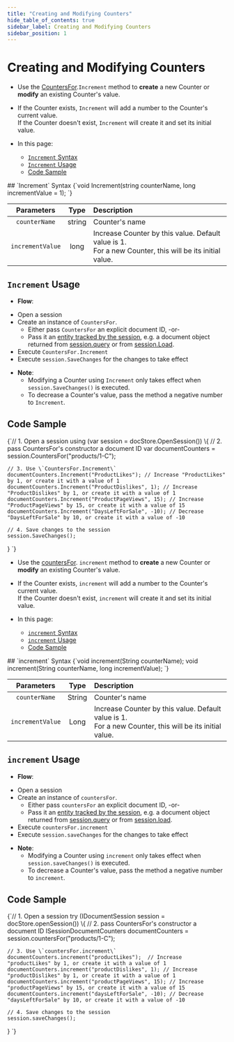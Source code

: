 ```yaml
---
title: "Creating and Modifying Counters"
hide_table_of_contents: true
sidebar_label: Creating and Modifying Counters
sidebar_position: 1
---
```





# Creating and Modifying Counters
<LanguageSwitcher supportedLanguages={supportedLanguages} />
<LanguageContent language="csharp">

<Admonition type="note" title="">

* Use the [CountersFor](../../../client-api/session/counters/overview.mdx#counter-methods-and-the--object).`Increment` method to **create** a new Counter or **modify** an existing Counter's value.  

*  If the Counter exists, `Increment` will add a number to the Counter's current value.  
   If the Counter doesn't exist, `Increment` will create it and set its initial value.  

* In this page:
  - [`Increment` Syntax](../../../client-api/session/counters/create-or-modify.mdx#increment-syntax)
  - [`Increment` Usage](../../../client-api/session/counters/create-or-modify.mdx#increment-usage)
  - [Code Sample](../../../client-api/session/counters/create-or-modify.mdx#code-sample)
</Admonition>
## `Increment` Syntax

<TabItem value="Increment-definition" label="Increment-definition">
<CodeBlock language="csharp">
{`void Increment(string counterName, long incrementValue = 1);
`}
</CodeBlock>
</TabItem>

| Parameters | Type | Description |
|:-------------:|:-------------:|:-------------|
| `counterName` |  string | Counter's name |
|`incrementValue` | long | Increase Counter by this value. Default value is 1. <br/> For a new Counter, this will be its initial value. |


## `Increment` Usage

*  **Flow**:  
  - Open a session  
  - Create an instance of `CountersFor`.  
      * Either pass `CountersFor` an explicit document ID, -or-  
      - Pass it an [entity tracked by the session](../../../client-api/session/loading-entities.mdx), e.g. a document object returned from [session.query](../../../client-api/session/querying/how-to-query.mdx) or from [session.Load](../../../client-api/session/loading-entities.mdx#load).  
  - Execute `CountersFor.Increment`
  - Execute `session.SaveChanges` for the changes to take effect  

* **Note**:
    * Modifying a Counter using `Increment` only takes effect when `session.SaveChanges()` is executed.  
    * To decrease a Counter's value, pass the method a negative number to `Increment`.  


## Code Sample

<TabItem value="counters_region_Increment" label="counters_region_Increment">
<CodeBlock language="csharp">
{`// 1. Open a session
using (var session = docStore.OpenSession())
\{
    // 2. pass CountersFor's constructor a document ID  
    var documentCounters = session.CountersFor("products/1-C");

    // 3. Use \`CountersFor.Increment\`
    documentCounters.Increment("ProductLikes"); // Increase "ProductLikes" by 1, or create it with a value of 1
    documentCounters.Increment("ProductDislikes", 1); // Increase "ProductDislikes" by 1, or create it with a value of 1
    documentCounters.Increment("ProductPageViews", 15); // Increase "ProductPageViews" by 15, or create it with a value of 15
    documentCounters.Increment("DaysLeftForSale", -10); // Decrease "DaysLeftForSale" by 10, or create it with a value of -10

    // 4. Save changes to the session
    session.SaveChanges();
\}
`}
</CodeBlock>
</TabItem>



</LanguageContent>
<LanguageContent language="java">

<Admonition type="note" title="">

* Use the [countersFor](../../../client-api/session/counters/overview.mdx#counter-methods-and-the--object). `increment` method to **create** a new Counter or **modify** an existing Counter's value.  

*  If the Counter exists, `increment` will add a number to the Counter's current value.  
   If the Counter doesn't exist, `increment` will create it and set its initial value.  

* In this page:
  - [`increment` Syntax](../../../client-api/session/counters/create-or-modify.mdx#increment-syntax)
  - [`increment` Usage](../../../client-api/session/counters/create-or-modify.mdx#increment-usage)
  - [Code Sample](../../../client-api/session/counters/create-or-modify.mdx#code-sample)
</Admonition>
## `increment` Syntax

<TabItem value="Increment-definition" label="Increment-definition">
<CodeBlock language="java">
{`void increment(String counterName);
void increment(String counterName, long incrementValue);
`}
</CodeBlock>
</TabItem>

| Parameters | Type | Description |
|:-------------:|:-------------:|:-------------|
| `counterName` |  String | Counter's name |
|`incrementValue` | Long | Increase Counter by this value. Default value is 1. <br/> For a new Counter, this will be its initial value. |


## `increment` Usage

*  **Flow**:  
  - Open a session  
  - Create an instance of `countersFor`.  
      * Either pass `countersFor` an explicit document ID, -or-  
      - Pass it an [entity tracked by the session](../../../client-api/session/loading-entities.mdx), e.g. a document object returned from [session.query](../../../client-api/session/querying/how-to-query.mdx) or from [session.load](../../../client-api/session/loading-entities.mdx#load).  
  - Execute `countersFor.increment`
  - Execute `session.saveChanges` for the changes to take effect  

* **Note**:
    * Modifying a Counter using `increment` only takes effect when `session.saveChanges()` is executed.  
    * To decrease a Counter's value, pass the method a negative number to `increment`.  


## Code Sample

<TabItem value="counters_region_Increment" label="counters_region_Increment">
<CodeBlock language="java">
{`// 1. Open a session
try (IDocumentSession session = docStore.openSession()) \{
    // 2. pass CountersFor's constructor a document ID
    ISessionDocumentCounters documentCounters = session.countersFor("products/1-C");

    // 3. Use \`countersFor.increment\`
    documentCounters.increment("productLikes");  // Increase "productLikes" by 1, or create it with a value of 1
    documentCounters.increment("productDislikes", 1); // Increase "productDislikes" by 1, or create it with a value of 1
    documentCounters.increment("productPageViews", 15); // Increase "productPageViews" by 15, or create it with a value of 15
    documentCounters.increment("daysLeftForSale", -10); // Decrease "daysLeftForSale" by 10, or create it with a value of -10

    // 4. Save changes to the session
    session.saveChanges();
\}
`}
</CodeBlock>
</TabItem>



</LanguageContent>

<!---
### Studio Articles
- [Studio Counters Management](../../../studio/database/documents/document-view/additional-features/counters#counters)

### Client-API - Session Articles
- [Counters Overview](../../../client-api/session/counters/overview)
- [Deleting a Counter](../../../client-api/session/counters/delete)
- [Retrieving Counter Values](../../../client-api/session/counters/retrieve-counter-values)
- [Counters and other features](../../../client-api/session/counters/counters-and-other-features)
- [Counters In Clusters](../../../client-api/session/counters/counters-in-clusters)

### Client-API - Operations Articles
- [Counters Operations](../../../client-api/operations/counters/get-counters#operations--counters--how-to-get-counters)


-->